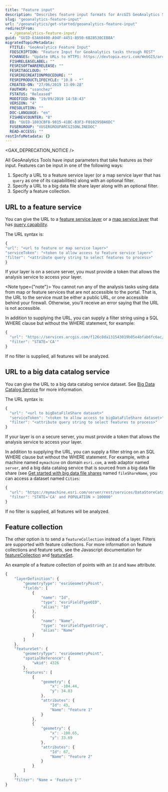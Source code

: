 ```yaml
---
title: "Feature input"
description: "Describes feature input formats for ArcGIS GeoAnalytics Server tasks."
slug: "geoanalytics-feature-input"
url: "/geoanalytics/get-started/geoanalytics-feature-input"
redirectFrom:
  - /geoanalytics-feature-input/
guid: "GUID-63A60400-A94F-4451-8950-6B28530CEB8A"
migratedTopicMetadata:
  FTITLE: "GeoAnalytics Feature Input"
  FDESCRIPTION: "Feature Input for GeoAnalytics tasks through REST"
  FCHANGES: "Update URLs to HTTPS: https://devtopia.esri.com/WebGIS/arcgis-rest-api-documentation/issues/181"
  FISHRELEASELABEL: ""
  FESRISOFTWARERELEASE: ""
  FESRITAGCLOUD: ""
  FESRIRECREATIONPROCEDURE: ""
  FESRIPRODUCTLIFECYCLE: "10.8 - *"
  CREATED-ON: "27/06/2019 13:09:28"
  FAUTHOR: "ssanchez"
  FSTATUS: "Released"
  MODIFIED-ON: "19/09/2019 14:58:43"
  VERSION: "4"
  FRESOLUTION: ""
  DOC-LANGUAGE: "en"
  FISHREVCOUNTER: "8"
  ED: "GUID-1803CBF8-9815-41BC-B3F3-F010295BA6DC"
  FUSERGROUP: "VUSERGROUPARCGISONLINEDOC"
  READ-ACCESS: ""
restInfoMetadata: {}
---
```


<GAX_DEPRECATION_NOTICE />

All GeoAnalytics Tools have input parameters that take features as their input. Features can be input in one of the
following ways:

1.  Specify a URL to a feature service layer (or a map service layer that has `query` as one of its capabilities) along with an optional filter.
2.  Specify a URL to a big data file share layer along with an optional filter.
3.  Specify a feature collection.

##  URL to a feature service

You can give the URL to a [ feature service layer](/layer-table) or a [map service layer](/layer-table) that has [query capability](/query-map-service-layer).

The URL syntax is:

```javascript
{
"url": "<url to feature or map service layer>"
"serviceToken": "<token to allow access to feature service layer>"
"filter": "<attribute query string to select features to process>"
}

```

If your layer is on a secure server, you must provide a token that allows the analysis service to access your layer.

<Note type={"note"}>
You cannot run any of the analysis tasks using data from map or feature services that are not accessible to the portal.
That is, the URL to the service must be either a public URL, or one accessible behind your firewall. Otherwise, you'll
receive an error saying that the URL is not accessible.
</Note>

In addition to supplying the URL, you can supply a filter string using a SQL WHERE clause but without the WHERE
statement, for example:

```javascript
{
  "url": "https://services.arcgis.com/f126c8da131543019b05e4bfab6fc6ac/arcgis/rest/services/hospitals/FeatureServer/0",
  "filter": "STATE='CA'"
}
```

If no filter is supplied, all features will be analyzed.

## URL to a big data catalog service

You can give the URL to a big data catalog service dataset. See [Big Data Catalog Service](/big-data-catalog-service)
for more information.

The URL syntax is:

```javascript
{
  "url": "<url to bigDataFileShare dataset>"
  "serviceToken": "<token to allow access to bigDataFileShare dataset>"
  "filter": "<attribute query string to select features to process>"
}

```
If your layer is on a secure server, you must provide a token that allows the analysis service to access your layer.

In addition to supplying the URL, you can supply a filter string on an SQL WHERE clause but without the WHERE statement.
For example, with a machine named `mymachine` on domain `esri.com`, a web adaptor named `server`, and a big data
catalog service that is sourced from a big data file share (see
[Get started with big data file shares](https://enterprise.arcgis.com/en/geoanalytics/latest/perform-analysis/what-is-a-big-data-file-share.htm)
named `fileShareName`, you can access a dataset named `Cities`:

```javascript
{
  "url": "https://mymachine.esri.com/server/rest/services/DataStoreCatalogs/bigDataFileShare_fileShareName/Cities",
  "filter": "STATE='CA' and POPULATION > 100000"
}
```
If no filter is supplied, all features will be analyzed.

## Feature collection

The other option is to send a `featureCollection` instead of a layer. Filters are supported with feature collections.
For more information on feature collections and feature sets, see the Javascript documentation for
[featureCollection](DEVSITE/javascript/3/jssamples/fl_featureCollection.html) and
[featureSet](DEVSITE/javascript/3/jsapi/featureset.html).

An example of a feature collection of points with an `Id` and `Name` attribute.

```javascript
{
    "layerDefinition": {
        "geometryType": "esriGeometryPoint",
        "fields": [
            {
                "name": "Id",
                "type": "esriFieldTypeOID",
                "alias": "Id"
            },
            {
                "name": "Name",
                "type": "esriFieldTypeString",
                "alias": "Name"
            }
        ]
    },
    "featureSet": {
        "geometryType": "esriGeometryPoint",
        "spatialReference": {
            "wkid": 4326
        },
        "features": [
            {
                "geometry": {
                    "x": -104.44,
                    "y": 34.83
                },
                "attributes": {
                    "Id": 43,
                    "Name": "Feature 1"
                }
            },
            {
                "geometry": {
                    "x": -100.65,
                    "y": 33.69
                },
                "attributes": {
                    "Id": 67,
                    "Name": "Feature 2"
                }
            }
        ]
    },
    "filter": "Name = 'Feature 1'"
}
```

 
